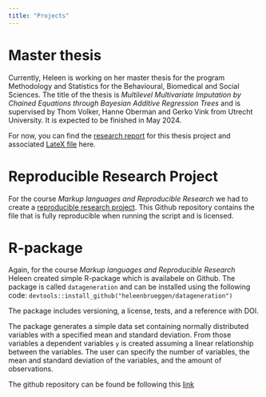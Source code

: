 ```yaml
---
title: "Projects"
---
```


# Master thesis 

Currently, Heleen is working on her master thesis for the program Methodology and Statistics for the Behavioural, Biomedical and Social Sciences. The title of the thesis is *Multilevel Multivariate Imputation by Chained Equations through
Bayesian Additive Regression Trees* and is supervised by Thom Volker, Hanne Oberman and Gerko Vink from Utrecht University. It is expected to be finished in May 2024. 

For now, you can find the [research report](files/Research_Report_Heleen_Brueggen.pdf) for this thesis project and associated [LateX file](files/Research_Report_Heleen_Brueggen.zip) here.

# Reproducible Research Project

For the course *Markup languages and Reproducible Research* we had to create a [reproducible research project](https://github.com/heleenbrueggen/reproducible-repository). This Github repository contains the file that is fully reproducible when running the script and is licensed.

# R-package

Again, for the course *Markup languages and Reproducible Research* Heleen created simple R-package which is availabele on Github. The package is called `datageneration` and can be installed using the following code: `devtools::install_github("heleenbrueggen/datageneration")`

The package includes versioning, a license, tests, and a reference with DOI. 

The package generates a simple data set containing normally distributed variables with a specified mean and standard deviation. From those variables a dependent variables `y` is created assuming a linear relationship between the variables. The user can specify the number of variables, the mean and standard deviation of the variables, and the amount of observations.

The github repository can be found be following this [link](https:://github.com/heleenbrueggen/datageneration)